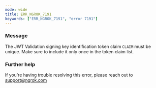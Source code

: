 ```yaml
---
mode: wide
title: ERR_NGROK_7191
keywords: ["ERR_NGROK_7191", "error 7191"]
---
```



### Message

The JWT Validation signing key identification token claim `CLAIM` must be unique. Make sure to include it only once in the token claim list.

<ErrorDetails />

### Further help

If you're having trouble resolving this error, please reach out to [support@ngrok.com](mailto:support@ngrok.com?subject=Help%20with%20ERR_NGROK_7191)
